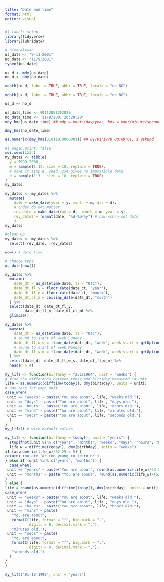 ```yaml
---
title: "Date and time"
format: html
editor: visual
---
```


```r
#| label: setup
library(tidyverse)
library(lubridate)
```

```r
# nine eleven
us_date <- "9-11-2001"
no_date <- "11/9/2001"
typeof(us_date)
```

```r
us_d <- mdy(us_date)
no_d <- dmy(no_date)
```

```r
month(no_d, label = TRUE, abbr = TRUE, locale = "no_NO")
```

```r
month(us_d, label = TRUE, abbr = TRUE, locale = "no_NO")
```

```r
us_d == no_d
```

```r
us_date_time <- 09112001202020
no_date_time <- "11/9/2001 20:20:20"
mdy_hms(us_date_time) ## mdy = month/day/year, hms = hour/minute/second
```

```r
dmy_hms(no_date_time)
```

```r
as.numeric(dmy_hms(01011970000001)) ## 01/01/1970 00:00:01, 1 sekund
```

```r
#| paged.print: false
set.seed(1234)
my_dates <- tibble(
  y = 1999:2008,
  m = sample(1:12, size = 10, replace = TRUE),
  # make it simple, seed 1234 gives no impossible date
  d = sample(1:31, size = 10, replace = TRUE)
)
my_dates
```

```r
my_dates <- my_dates %>% 
  mutate(
    date = make_date(year = y, month = m, day = d),
    # order do not matter
    rev_date = make_date(day = d,  month = m, year = y),
    rev_date2 = format(date, "%d-%m-%y") # now <chr> not date
    )
my_dates
```

```r
#clean up
my_dates <- my_dates %>% 
  select(-rev_date, -rev_date2)
```

```r
now() # date time
```

```r
# change type
as_date(now())
```

```r
my_dates %>%
  mutate(
    date_dt = as_datetime(date, tz = "UTC"),
    date_dt_fl_y = floor_date(date_dt, "year"),
    date_dt_fl_m = floor_date(date_dt, "month"),
    date_dt_cl_m = ceiling_date(date_dt, "month")
  ) %>% 
  select(date_dt, date_dt_fl_y,
         date_dt_fl_m, date_dt_cl_m) %>% 
  glimpse()
```

```r
my_dates %>%
  mutate(
    date_dt = as_datetime(date, tz = "UTC"),
    # round to start of week Sunday
    date_dt_fl_w_s = floor_date(date_dt, "week", week_start = getOption("lubridate.week.start", 7)),
    # round to start of week Monday
    date_dt_fl_w_m = floor_date(date_dt, "week", week_start = getOption("lubridate.week.start", 1))
  ) %>%
  select(date_dt, date_dt_fl_w_s, date_dt_fl_w_m) %>%
  head(n = 4)
```

```r
my_life <- function(birthday = "25121964", unit = "weeks") {
# find the difference between today and birthday measured in unit
life = as.numeric(difftime(today(), dmy(birthday), units = unit))
# one case for each unit
case_when(
 unit == "weeks" ~ paste("You are about", life, "weeks old."),
 unit == "days" ~ paste("You are about", life , "days old."),
 unit == "hours" ~ paste("You are about", life, "hours old."),
 unit == "mins" ~ paste("You are about", life, "minutes old."),
 unit == "secs" ~ paste("You are about", life, "seconds old.")
  )
}
my_life() # with default values
```

```r
my_life <- function(birthday = today(), unit = "years") {
  stopifnot(unit %in% c("years", "months", "weeks", "days", "hours", "mins", "secs"))
  life_w = difftime(today(), dmy(birthday), units = "weeks")
if (as.numeric(life_w)/52.25 < 5) {
return("You are far too young to learn R!")
} else if (unit %in% c("years", "months")) {
  case_when(
 unit == "years" ~ paste("You are about", round(as.numeric(life_w)/52.25, 2), "years old."),
 unit == "months" ~ paste("You are about", round(as.numeric(life_w)/(52.25/12), 2), "months old.")
)
} else {
life = round(as.numeric(difftime(today(), dmy(birthday), units = unit)), 0)
case_when(
 unit == "weeks" ~ paste("You are about", life, "weeks old."),
 unit == "days" ~ paste("You are about", life , "days old."),
 unit == "hours" ~ paste("You are about", life, "hours old."),
 unit == "mins" ~ paste(
   "You are about", 
   formatC(life, format = "f", big.mark = ".",
           digits = 0, decimal.mark = ","),
   "minutes old."),
 unit == "secs" ~ paste(
   "You are about",
   formatC(life, format = "f", big.mark = ".",
           digits = 0, decimal.mark = ","),
   "seconds old.")
  )
}
}
```

```r
my_life("01-12-1998", unit = "years")
```
